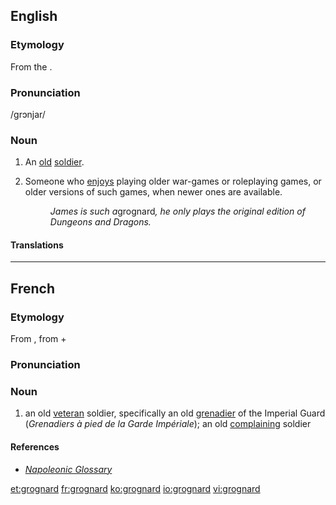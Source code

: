 ==English==

===Etymology===
From the {{etyl|fr|en}} {{term|grognard||lang=fr|old soldier}}.

===Pronunciation===
/ɡrɔnjar/

===Noun===
{{en-noun}}

# An [[old]] [[soldier]].
# {{context|games|slang|lang=en}} Someone who [[enjoys]] playing older war-games or roleplaying games, or older versions of such games, when newer ones are available.
#: ''James is such a ''grognard'', he only plays the original edition of Dungeons and Dragons.''

====Translations====
{{trans-top|old soldier}}
{{trans-mid}}
{{trans-bottom}}

{{trans-top|''games, slang'': person who prefers to play older (versions of) war games or RPGs}}
{{trans-mid}}
{{trans-bottom}}

----

==French==

===Etymology===
From {{term|grognard||grumbler|lang=fr}}, from {{term|grogner||snarl, grunt, growl, grumble|lang=fr}} + {{term|-ard|lang=fr}}

===Pronunciation===
{{rfp|lang=en}}

===Noun===
{{fr-noun|m}}

# an old [[veteran]] soldier, specifically an old [[grenadier]] of the Imperial Guard (''Grenadiers à pied de la Garde Impériale''); an old [[complaining]] soldier

====References====
* ''[http://www.napoleonguide.com/glossary.htm Napoleonic Glossary]''

[[et:grognard]]
[[fr:grognard]]
[[ko:grognard]]
[[io:grognard]]
[[vi:grognard]]